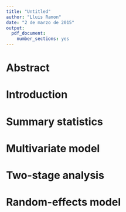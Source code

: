 ```yaml
---
title: "Untitled"
author: "Lluis Ramon"
date: "2 de marzo de 2015"
output:
  pdf_document:
    number_sections: yes
---
```


# Abstract

# Introduction

# Summary statistics

# Multivariate model

# Two-stage analysis

# Random-effects model